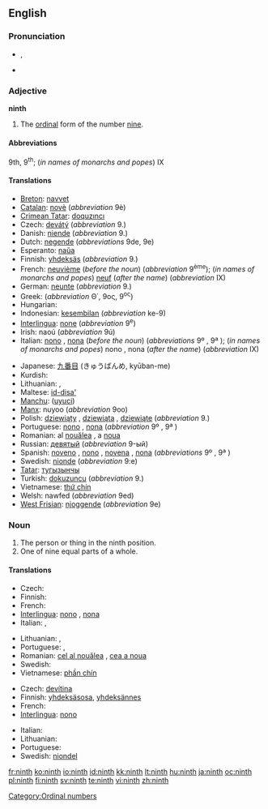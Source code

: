 {{wikipedia}}
==English==
{{ordinalbox|en|8th|9th|10th|eighth|tenth|card=nine}}

===Pronunciation===
* {{a|UK|US}} {{IPA|/naɪnθ/}}, {{SAMPA|/naInT/}}
* {{audio|en-us-ninth.ogg|Audio (US)}}

===Adjective===
'''ninth'''

# The [[ordinal]] form of the number [[nine]].

====Abbreviations====
9th, 9<sup>th</sup>; (''in names of monarchs and popes'') IX

====Translations====
{{trans-top|ordinal form of nine}}
* [[Breton]]: [[navvet]]
* [[Catalan]]: [[novè]] (''abbreviation'' 9è)
* [[Crimean Tatar]]: [[doquzıncı]]
* Czech: [[devátý]] (''abbreviation'' 9.)
* Danish: [[niende]] (''abbreviation'' 9.)
* Dutch: [[negende]] (''abbreviations'' 9de, 9e)
* Esperanto: [[naŭa]]
* Finnish: [[yhdeksäs]] (''abbreviation'' 9.)
* French: [[neuvième]] (''before the noun'') (''abbreviation'' 9<sup>ème</sup>); (''in names of monarchs and popes'') [[neuf]] (''after the name'') (''abbreviation'' IX)
* German: [[neunte]] (''abbreviation'' 9.)
* Greek: {{t|el|ένατος|sc=Grek}} (''abbreviation'' Θ΄, 9ος, 9<sup>ος</sup>)
* Hungarian: {{t+|hu|kilencedik}}
* Indonesian: [[kesembilan]] (''abbreviation'' ke-9)
* [[Interlingua]]: [[none]] (''abbreviation'' 9<sup>e</sup>)
* Irish: naoú (''abbreviation'' 9ú)
* Italian: [[nono]] {{m}}, [[nona]] {{f}} (''before the noun'') (''abbreviations'' 9º {{m}}, 9ª {{f}}); (''in names of monarchs and popes'') nono {{m}}, nona {{f}} (''after the name'') (''abbreviation'' IX)
{{trans-mid}}
* Japanese: [[九番目]] (きゅうばんめ, kyūban-me)
* Kurdish: {{KUchar|[[نۆیه‌م]]}}
* Lithuanian: {{t+|lt|devintas|m|xs=Lithuanian}}, {{t+|lt|devinta|f|xs=Lithuanian}}
* Maltese: [[id-disa']]
* [[Manchu]]: ([[uyuci]])
* [[Manx]]: nuyoo (''abbreviation'' 9oo)
* Polish: [[dziewiąty]] {{m}}, [[dziewiąta]] {{f}}, [[dziewiąte]] {{n}} (''abbreviation'' 9.)
* Portuguese: [[nono]] {{m}}, [[nona]] {{f}} (''abbreviation'' 9º {{m}}, 9ª {{f}})
* Romanian: al [[nouălea]] {{m}}, a [[noua]] {{f}}
* Russian: [[девятый]] (''abbreviation'' 9-ый)
* Spanish: [[noveno]] {{m}}, [[nono]] {{m}}, [[novena]] {{f}}, [[nona]] {{f}} (''abbreviations'' 9º {{m}}, 9ª {{f}})
* Swedish: [[nionde]] (''abbreviation'' 9:e)
* [[Tatar]]: [[тугызынчы]]
* Turkish: [[dokuzuncu]] (''abbreviation'' 9.)
* Vietnamese: [[thứ chín]]
* Welsh: nawfed (''abbreviation'' 9ed)
* [[West Frisian]]: [[njoggende]] (''abbreviation'' 9e)
{{trans-bottom}}

===Noun===
{{en-noun}}

# The person or thing in the ninth position.
# One of nine equal parts of a whole.

====Translations====
{{trans-top|something in the ninth position}}
* Czech: {{t-|cs|devátý|m}}
* Finnish: {{t+|fi|yhdeksäs}}
* French: {{t+|fr|neuvième|m|f}}
* [[Interlingua]]: [[nono]] {{m}}, [[nona]] {{f}}
* Italian: {{t+|it|nono|m}}, {{t-|it|nona|f}}
{{trans-mid}}
* Lithuanian: {{t+|lt|devintas|m|xs=Lithuanian}}, {{t+|lt|devinta|f|xs=Lithuanian}}
* Portuguese: {{t+|pt|nono|m}}, {{t+|pt|nona|f}}
* Romanian: [[cel al nouălea]] {{m}}, [[cea a noua]] {{f}}
* Swedish: {{t+|sv|nia|c}}
* Vietnamese: [[phần chín]]
{{trans-bottom}}

{{trans-top|one of nine equal parts of a whole}}
* Czech: [[devítina]] {{f}}
* Finnish: [[yhdeksäsosa]], [[yhdeksännes]]
* French: {{t+|fr|neuvième|m}}
* [[Interlingua]]: [[nono]] {{m}}
{{trans-mid}}
* Italian: {{t+|it|nono|m}}
* Lithuanian: {{t+|lt|devintadalis|m|xs=Lithuanian}}
* Portuguese: {{t+|pt|nono|m}}
* Swedish: [[niondel]] {{c}}
{{trans-bottom}}

[[Category:Ordinal numbers]]

[[fr:ninth]]
[[ko:ninth]]
[[io:ninth]]
[[id:ninth]]
[[kk:ninth]]
[[lt:ninth]]
[[hu:ninth]]
[[ja:ninth]]
[[oc:ninth]]
[[pl:ninth]]
[[fi:ninth]]
[[sv:ninth]]
[[te:ninth]]
[[vi:ninth]]
[[zh:ninth]]